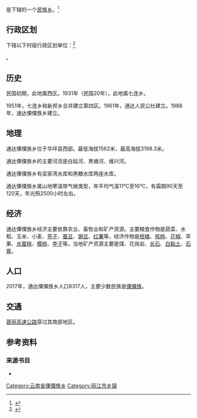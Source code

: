 {{中国乡级行政区
| 行政区全称           = 通达傈僳族乡
| 景观照片文件名       = 
| 景观照片描述         = 
| 汉语拼音             = Tōngdá Lìsùzú Xiāng
| 旧称                 = 
| 地名出处             = 
| 位置图文件名         = 
| 位置图描述           = 
| 自定义图片           = {{Location map
 |China Yunnan
 |lat_deg=26|lat_min=36|lat_sec =50
 |lon_deg=101|lon_min=03|lon_sec =22
 |caption=通达傈僳族乡在云南省的位置。
 |position=right
 |float=center
}}
{{Infobox mapframe|zoom=10|type=point|frame-width=250}}
| 上级行政区           = [[云南省|云南省]][[丽江市|丽江市]][[华坪县|华坪县]]
| 行政区类别           = 
| 行政区划代码         = 
| 行政区划             = 5
| 村委会               = 5
| 居委会               = 
| 建置时间             = 
| 领导职位             = <!-- 填写“乡长”“街道办主任”等。“镇长”为默认值，删除该参数即可得，注意不要赋空值 -->
| 领导名称             = <!-- 行政长官姓名 -->
| 领导职位2            = <!-- “党委书记”或其他官员的职位名 -->
| 领导名称2            = <!-- 行政长官姓名 -->
| 政府驻地             = 
| 毗邻行政区           = 
| 地理坐标             = {{coord|26|36|50|N|101|03|22|E|format=dms||display=it}}
| 总面积               = 151.7平方公里
| 总人口               = 8317
| 总人口年份           = 2017
| 户籍人口             = 
| 户籍人口年份         = 
| 常住人口             = 
| 常住人口年份         = 
| 人口密度             = <!-- 需手动填写单位 -->
| GDP                  = 
| GDP年份              = 
| 邮政编码             = 674804
| 电话区号             = 888
| 官方网站             = 
| 网站名称             = 
}}
'''{{PAGENAMEBASE}}'''是{{PRC admin/fullname|53/07/23/203/000|3}}下辖的一个[[民族乡|民族乡]]。<ref>{{PRC admin/ref sgc|{{PRC admin/parent|53/07/23/203/000}}}}</ref>

== 行政区划 ==
{{PAGENAMEBASE}}下辖以下村级行政区划单位：<ref>{{PRC admin/ref sgc|53/07/23/203/000}}</ref>

{{PRC admin/children|53/07/23/203/000}}。

== 历史 ==
民国初期，此地属西区。{{sfn|和静|刘正芳|1997|p=47}}1931年（民国20年），此地属七连乡。{{sfn|和静|刘正芳|1997|p=47}}

1951年，七连乡和新邦乡合并建立第四区。{{sfn|和静|刘正芳|1997|p=47}}1961年，通达人民公社建立。{{sfn|和静|刘正芳|1997|p=47}}1988年，通达傈僳族乡建立。{{sfn|和静|刘正芳|1997|p=47}}

== 地理 ==
通达傈僳族乡位于华坪县西部。{{sfn|和静|刘正芳|1997|p=47}}最低海拔1562米，最高海拔3198.3米。

通达傈僳族乡的主要河流是白姑河、黑塘河、维兴河。{{sfn|和静|刘正芳|1997|p=47}}

通达傈僳族乡有梁家湾水库和黑糖水库两座水库。{{sfn|和静|刘正芳|1997|p=47}}

通达傈僳族乡属山地寒温带气候类型，年平均气温11℃至16℃，有霜期90天至120天，年光照2500小时左右。

== 经济 ==
通达傈僳族乡经济主要依靠农业、畜牧业和矿产资源。{{sfn|和静|刘正芳|1997|p=47}}主要粮食作物是蔬菜、水稻、玉米、小麦、[[荞子|荞子]]、[[蚕豆|蚕豆]]、[[豌豆|豌豆]]、[[红薯|红薯]]等，经济作物是[[柑橘属|柑橘]]、[[核桃|核桃]]、[[花椒|花椒]]、苹果、[[桃|水蜜桃]]、[[樱桃|樱桃]]、[[李子|李子]]等。{{sfn|和静|刘正芳|1997|p=47}}当地矿产资源主要是煤、花岗岩、[[长石|长石]]、[[黏土|白黏土]]、[[石膏|石膏]]。{{sfn|和静|刘正芳|1997|p=47}}

== 人口 ==
{{Historical populations
| title= 人口数据
| type = China
| source = 
| 1990 | 8048
| 2017 | 8317
}}
2017年，通达傈僳族乡人口8317人，主要少数民族是[[傈僳族|傈僳族]]。

== 交通 ==
[[蓉丽高速公路|蓉丽高速公路]]穿过其南部地区。

== 参考资料 ==
{{reflist}}

=== 来源书目 ===
*{{cite book |editor1=和静 | editor2=刘正芳 |title=《华坪县志》 |date=1997 |publisher=云南民族出版社 |location=云南省昆明市 |isbn=7-5367-1385-1}}

{{PRC admin/navcat|53/07/23/203/000}}

{{DEFAULTSORT:Tong通达}}
[[Category:云南省傈僳族乡|Category:云南省傈僳族乡]]
[[Category:丽江市乡镇|Category:丽江市乡镇]]